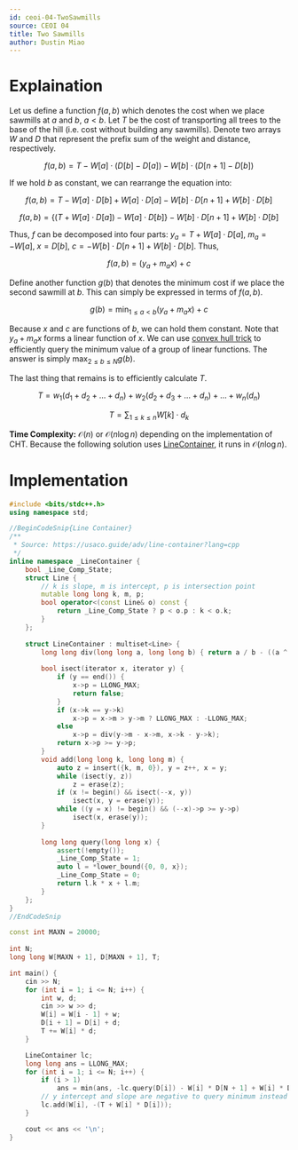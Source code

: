 ```yaml
---
id: ceoi-04-TwoSawmills
source: CEOI 04
title: Two Sawmills
author: Dustin Miao
---
```


# Explaination

Let us define a function $f(a,b)$ which denotes the cost when we place sawmills at $a$ and $b$, $a < b$. Let $T$ be the cost of transporting all trees to the base of the hill (i.e. cost without building any sawmills). Denote two arrays $W$ and $D$ that represent the prefix sum of the weight and distance, respectively. 

$$f(a, b) = T - W[a] \cdot (D[b] - D[a]) - W[b] \cdot (D[n + 1] - D[b])$$

If we hold $b$ as constant, we can rearrange the equation into:

$$
f(a, b) = T - W[a] \cdot D[b] + W[a] \cdot D[a] - W[b] \cdot D[n + 1] + W[b] \cdot D[b]
$$

$$
f(a, b) = \{(T + W[a] \cdot D[a]) - W[a] \cdot D[b]\} - W[b] \cdot D[n +1] + W[b] \cdot D[b]
$$

Thus, $f$ can be decomposed into four parts: $y_a = T + W[a] \cdot D[a]$, $m_a = -W[a]$, $x = D[b]$, $c = -W[b] \cdot D[n + 1] + W[b] \cdot D[b]$. Thus, 

$$
f(a, b) = (y_a + m_ax) + c
$$

Define another function $g(b)$ that denotes the minimum cost if we place the second sawmill at $b$. This can simply be expressed in terms of $f(a,b)$.

$$
g(b) = \min_{1 \leq a < b} (y_a + m_a x) + c
$$

Because $x$ and $c$ are functions of $b$, we can hold them constant. Note that $y_a + m_a x$ forms a linear function of $x$. We can use [convex hull trick](https://usaco.guide/plat/convex-hull-trick?lang=cpp) to efficiently query the minimum value of a group of linear functions. The answer is simply $\max_{2 \leq b \leq N}g(b)$. 

The last thing that remains is to efficiently calculate $T$. 

$$
T = w_1(d_1 + d_2 + \dots + d_n) + w_2(d_2 + d_3 + \dots + d_n) + \dots + w_n(d_n)
$$

$$
T = \sum_{1 \leq k \leq n} W[k] \cdot d_k
$$

**Time Complexity:** $\mathcal{O}(n)$ or $\mathcal{O}(n \log n)$ depending on the implementation of CHT. Because the following solution uses [LineContainer](https://usaco.guide/adv/line-container), it runs in $\mathcal{O}(n \log n)$.

# Implementation

<LanguageSection>

<CPPSection>

```cpp
#include <bits/stdc++.h>
using namespace std;

//BeginCodeSnip{Line Container}
/**
 * Source: https://usaco.guide/adv/line-container?lang=cpp
 */
inline namespace _LineContainer {
	bool _Line_Comp_State; 
	struct Line {
		// k is slope, m is intercept, p is intersection point
		mutable long long k, m, p;
		bool operator<(const Line& o) const {
			return _Line_Comp_State ? p < o.p : k < o.k;
		}
	};
	
	struct LineContainer : multiset<Line> {
		long long div(long long a, long long b) { return a / b - ((a ^ b) < 0 && a % b); }
		
		bool isect(iterator x, iterator y) {
			if (y == end()) { 
				x->p = LLONG_MAX; 
				return false; 
			}
			if (x->k == y->k) 
				x->p = x->m > y->m ? LLONG_MAX : -LLONG_MAX;
			else 
				x->p = div(y->m - x->m, x->k - y->k);
			return x->p >= y->p;
		}
		void add(long long k, long long m) {
			auto z = insert({k, m, 0}), y = z++, x = y;
			while (isect(y, z)) 
				z = erase(z);
			if (x != begin() && isect(--x, y)) 
				isect(x, y = erase(y));
			while ((y = x) != begin() && (--x)->p >= y->p)
				isect(x, erase(y));
		}
		
		long long query(long long x) {
			assert(!empty());
			_Line_Comp_State = 1; 
			auto l = *lower_bound({0, 0, x}); 
			_Line_Comp_State = 0;
			return l.k * x + l.m;
		}
	};
}
//EndCodeSnip

const int MAXN = 20000;
	
int N;
long long W[MAXN + 1], D[MAXN + 1], T;

int main() {
	cin >> N;
	for (int i = 1; i <= N; i++) {
		int w, d; 
		cin >> w >> d;
		W[i] = W[i - 1] + w;
		D[i + 1] = D[i] + d;
		T += W[i] * d;
	}

	LineContainer lc;
	long long ans = LLONG_MAX;
	for (int i = 1; i <= N; i++) {
		if (i > 1)
			ans = min(ans, -lc.query(D[i]) - W[i] * D[N + 1] + W[i] * D[i]);
		// y intercept and slope are negative to query minimum instead of maximum
		lc.add(W[i], -(T + W[i] * D[i]));
	}

	cout << ans << '\n';
}
```

</CPPSection>

</LanguageSection>

